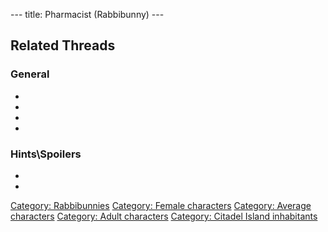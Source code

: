 ---
title: Pharmacist (Rabbibunny)
---

{{Character|
Name=The Pharmacist|
Image=DIVERS.gif|
Race=[[Rabbibunny]]|
Gender=Female|
Size=Medium|
Age=Adult}}
{{image}}

== Related Threads ==
=== General ===
* {{thread|id=4091|title=Quote #340, from Little Big Adventure 2\Twinsen's Odyssey}}
* {{thread|id=3650|title=Twinsen is having an affair?}}
* {{thread|id=3121|title=Another quotes from LBA...}}
* {{thread|id=155|title=Twinsun - a happy jolly place? I THINK NOT}}

=== Hints\Spoilers ===
* {{thread|id=3937|title=LBA2: quetch and Pharmacist}}
* {{thread|id=1413|title=Unsolved mysteries}}

{{Stub}}

[[Category: Rabbibunnies]]
[[Category: Female characters]]
[[Category: Average characters]]
[[Category: Adult characters]]
[[Category: Citadel Island inhabitants]]